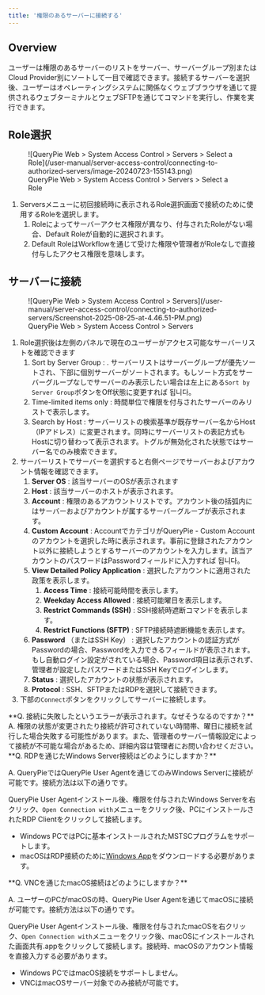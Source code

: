 ```yaml
---
title: '権限のあるサーバーに接続する'
---
```




## Overview

ユーザーは権限のあるサーバーのリストをサーバー、サーバーグループ別またはCloud Provider別にソートして一目で確認できます。接続するサーバーを選択後、ユーザーはオペレーティングシステムに関係なくウェブブラウザを通じて提供されるウェブターミナルとウェブSFTPを通じてコマンドを実行し、作業を実行できます。

## Role選択

<figure data-layout="center" data-align="center">
![QueryPie Web &gt; System Access Control &gt; Servers &gt; Select a Role](/user-manual/server-access-control/connecting-to-authorized-servers/image-20240723-155143.png)
<figcaption>
QueryPie Web &gt; System Access Control &gt; Servers &gt; Select a Role
</figcaption>
</figure>

1. Serversメニューに初回接続時に表示されるRole選択画面で接続のために使用するRoleを選択します。
    1. Roleによってサーバーアクセス権限が異なり、付与されたRoleがない場合、Default Roleが自動的に選択されます。
    2. Default RoleはWorkflowを通じて受けた権限や管理者がRoleなしで直接付与したアクセス権限を意味します。

## サーバーに接続

<figure data-layout="center" data-align="center">
![QueryPie Web &gt; System Access Control &gt; Servers](/user-manual/server-access-control/connecting-to-authorized-servers/Screenshot-2025-08-25-at-4.46.51-PM.png)
<figcaption>
QueryPie Web &gt; System Access Control &gt; Servers
</figcaption>
</figure>

1. Role選択後は左側のパネルで現在のユーザーがアクセス可能なサーバーリストを確認できます
    1. Sort by Server Group : . サーバーリストはサーバーグループが優先ソートされ、下部に個別サーバーがソートされます。もしソート方式をサーバーグループなしでサーバーのみ表示したい場合は左上にある`Sort by Server Group`ボタンをOff状態に変更すれば 됩니다。
    2. Time-limited items only : 時間単位で権限を付与されたサーバーのみリストで表示します。
    3. Search by Host : サーバーリストの検索基準が既存サーバー名からHost（IPアドレス）に変更されます。同時にサーバーリストの表記方式もHostに切り替わって表示されます。トグルが無効化された状態ではサーバー名でのみ検索できます。
2. サーバーリストでサーバーを選択すると右側ページでサーバーおよびアカウント情報を確認できます。
    1.  **Server OS** : 該当サーバーのOSが表示されます
    2.  **Host** : 該当サーバーのホストが表示されます。
    3.  **Account** : 権限のあるアカウントリストです。アカウント後の括弧内にはサーバーおよびアカウントが属するサーバーグループが表示されます。
    4.  **Custom Account** : AccountでカテゴリがQueryPie - Custom Accountのアカウントを選択した時に表示されます。事前に登録されたアカウント以外に接続しようとするサーバーのアカウントを入力します。該当アカウントのパスワードはPasswordフィールドに入力すれば 됩니다。
    5.  **View Detailed Policy Application**  : 選択したアカウントに適用された政策を表示します。
        1.  **Access Time**  : 接続可能時間を表示します。
        2.  **Weekday Access Allowed**  : 接続可能曜日を表示します。
        3.  **Restrict Commands (SSH)**  : SSH接続時遮断コマンドを表示します。
        4.  **Restrict Functions (SFTP)**  : SFTP接続時遮断機能を表示します。
    6.  **Password** （またはSSH Key） : 選択したアカウントの認証方式がPasswordの場合、Passwordを入力できるフィールドが表示されます。もし自動ログイン設定がされている場合、Password項目は表示されず、管理者が設定したパスワードまたはSSH Keyでログインします。
    7.  **Status** : 選択したアカウントの状態が表示されます。
    8.  **Protocol** : SSH、SFTPまたはRDPを選択して接続できます。
3. 下部の`Connect`ボタンをクリックしてサーバーに接続します。

<Callout type="info">
**Q. 接続に失敗したというエラーが表示されます。なぜそうなるのですか？**
A. 権限の状態が変更されたり接続が許可されていない時間帯、曜日に接続を試行した場合失敗する可能性があります。また、管理者のサーバー情報設定によって接続が不可能な場合があるため、詳細内容は管理者にお問い合わせください。
</Callout>

<Callout type="info">
**Q. RDPを通じたWindows Server接続はどのようにしますか？**

A. QueryPieではQueryPie User Agentを通じてのみWindows Serverに接続が可能です。接続方法は以下の通りです。

QueryPie User Agentインストール後、権限を付与されたWindows Serverを右クリック、`Open Connection with`メニューをクリック後、PCにインストールされたRDP Clientをクリックして接続します。

* Windows PCではPCに基本インストールされたMSTSCプログラムをサポートします。
* macOSはRDP接続のために[Windows App](https://apps.apple.com/us/app/windows-app/id1295203466?mt=12)をダウンロードする必要があります。
</Callout>

<Callout type="info">
**Q. VNCを通じたmacOS接続はどのようにしますか？**

A. ユーザーのPCがmacOSの時、QueryPie User Agentを通じてmacOSに接続が可能です。接続方法は以下の通りです。

QueryPie User Agentインストール後、権限を付与されたmacOSを右クリック、`Open Connection with`メニューをクリック後、macOSにインストールされた画面共有.appをクリックして接続します。接続時、macOSのアカウント情報を直接入力する必要があります。

* Windows PCではmacOS接続をサポートしません。
* VNCはmacOSサーバー対象でのみ接続が可能です。
</Callout>
